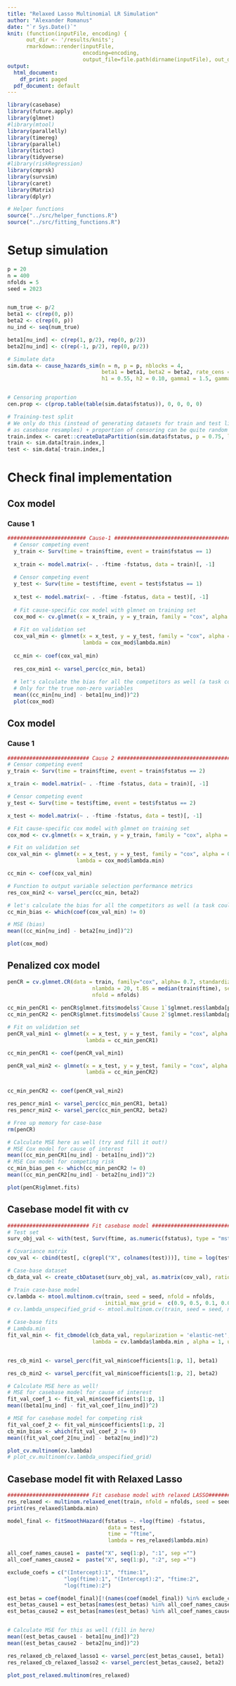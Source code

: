 ```yaml
---
title: "Relaxed Lasso Multinomial LR Simulation"
author: "Alexander Romanus"
date: "`r Sys.Date()`"
knit: (function(inputFile, encoding) { 
      out_dir <- '/results/knits';
      rmarkdown::render(inputFile,
                        encoding=encoding, 
                        output_file=file.path(dirname(inputFile), out_dir, paste(runif(1), 'relaxed_simulation.html'))) })
output:
  html_document: 
    df_print: paged
  pdf_document: default
---
```


```r
library(casebase)
library(future.apply)
library(glmnet)
#library(mtool)
library(parallelly)
library(timereg)
library(parallel)
library(tictoc)
library(tidyverse)
#library(riskRegression)
library(cmprsk)
library(survsim)
library(caret)
library(Matrix)
library(dplyr)

# Helper functions 
source("../src/helper_functions.R")
source("../src/fitting_functions.R")
```


# Setup simulation
``` r
p = 20
n = 400
nfolds = 5
seed = 2023


num_true <- p/2
beta1 <- c(rep(0, p))
beta2 <- c(rep(0, p))
nu_ind <- seq(num_true)

beta1[nu_ind] <- c(rep(1, p/2), rep(0, p/2))
beta2[nu_ind] <- c(rep(-1, p/2), rep(0, p/2))

# Simulate data
sim.data <- cause_hazards_sim(n = n, p = p, nblocks = 4, 
                              beta1 = beta1, beta2 = beta2, rate_cens = 0.25, 
                              h1 = 0.55, h2 = 0.10, gamma1 = 1.5, gamma2 = 1.5)


# Censoring proportion
cen.prop <- c(prop.table(table(sim.data$fstatus)), 0, 0, 0, 0)

# Training-test split 
# We only do this (instead of generating datasets for train and test like Anthony mentioned because it is faster computationally 
# as casebase resamples) + proportion of censoring can be quite random in each run of the simulation so we want to maintain the same in validation and test set
train.index <- caret::createDataPartition(sim.data$fstatus, p = 0.75, list = FALSE)
train <- sim.data[train.index,]
test <- sim.data[-train.index,]
```


# Check final implementation

## Cox model
### Cause 1
``` r
######################### Cause-1 #########################################
  # Censor competing event
  y_train <- Surv(time = train$ftime, event = train$fstatus == 1)
  
  x_train <- model.matrix(~ . -ftime -fstatus, data = train)[, -1] 
  
  # Censor competing event
  y_test <- Surv(time = test$ftime, event = test$fstatus == 1)
  
  x_test <- model.matrix(~ . -ftime -fstatus, data = test)[, -1] 
  
  # Fit cause-specific cox model with glmnet on training set 
  cox_mod <- cv.glmnet(x = x_train, y = y_train, family = "cox", alpha = 0.7, folds = nfolds)
  
  # Fit on validation set 
  cox_val_min <- glmnet(x = x_test, y = y_test, family = "cox", alpha = 0.7, 
                        lambda = cox_mod$lambda.min)
  
  cc_min <- coef(cox_val_min)
  
  res_cox_min1 <- varsel_perc(cc_min, beta1)
  
  # let's calculate the bias for all the competitors as well (a task could be turning this one line into a function as well)
  # Only for the true non-zero variables
  mean((cc_min[nu_ind] - beta1[nu_ind])^2)
  plot(cox_mod)
```

## Cox model
### Cause 1        
``` r
########################## Cause 2 #####################################
# Censor competing event
y_train <- Surv(time = train$ftime, event = train$fstatus == 2)

x_train <- model.matrix(~ . -ftime -fstatus, data = train)[, -1] 

# Censor competing event
y_test <- Surv(time = test$ftime, event = test$fstatus == 2)

x_test <- model.matrix(~ . -ftime -fstatus, data = test)[, -1] 

# Fit cause-specific cox model with glmnet on training set
cox_mod <- cv.glmnet(x = x_train, y = y_train, family = "cox", alpha = 0.7, folds = nfolds)

# Fit on validation set 
cox_val_min <- glmnet(x = x_test, y = y_test, family = "cox", alpha = 0.7, 
                      lambda = cox_mod$lambda.min)

cc_min <- coef(cox_val_min)

# Function to output variable selection performance metrics
res_cox_min2 <- varsel_perc(cc_min, beta2)

# let's calculate the bias for all the competitors as well (a task could be turning this one line into a function as well)
cc_min_bias <- which(coef(cox_val_min) != 0)

# MSE (bias)
mean((cc_min[nu_ind] - beta2[nu_ind])^2)

plot(cox_mod)
```
## Penalized cox model

``` r
penCR = cv.glmnet.CR(data = train, family="cox", alpha= 0.7, standardize= TRUE,
                           nlambda = 20, t.BS = median(train$ftime), seed = seed, causeOfInt = 1,
                           nfold = nfolds)
      
cc_min_penCR1 <- penCR$glmnet.fits$models$`Cause 1`$glmnet.res$lambda[penCR$min.index[1]]
cc_min_penCR2 <- penCR$glmnet.fits$models$`Cause 2`$glmnet.res$lambda[penCR$min.index[2]]

# Fit on validation set
penCR_val_min1 <- glmnet(x = x_test, y = y_test, family = "cox", alpha = 0.7,
                         lambda = cc_min_penCR1)

cc_min_penCR1 <- coef(penCR_val_min1)

penCR_val_min2 <- glmnet(x = x_test, y = y_test, family = "cox", alpha = 0.7,
                         lambda = cc_min_penCR2)


cc_min_penCR2 <- coef(penCR_val_min2)

res_pencr_min1 <- varsel_perc(cc_min_penCR1, beta1)
res_pencr_min2 <- varsel_perc(cc_min_penCR2, beta2)

# Free up memory for case-base
rm(penCR)

# Calculate MSE here as well (try and fill it out!)
# MSE Cox model for cause of interest
mean((cc_min_penCR1[nu_ind] - beta1[nu_ind])^2)
# MSE Cox model for competing risk
cc_min_bias_pen <- which(cc_min_penCR2 != 0)
mean((cc_min_penCR2[nu_ind] - beta2[nu_ind])^2)

plot(penCR$glmnet.fits)
```

## Casebase model fit with cv

``` r
########################## Fit casebase model #################################
# Test set 
surv_obj_val <- with(test, Surv(ftime, as.numeric(fstatus), type = "mstate"))

# Covariance matrix
cov_val <- cbind(test[, c(grepl("X", colnames(test)))], time = log(test$ftime))

# Case-base dataset
cb_data_val <- create_cbDataset(surv_obj_val, as.matrix(cov_val), ratio = 10)

# Train case-base model
cv.lambda <- mtool.multinom.cv(train, seed = seed, nfold = nfolds,
                               initial_max_grid =  c(0.9, 0.5, 0.1, 0.07, 0.05, 0.01, 0.009, 0.005))
# cv.lambda_unspecified_grid <- mtool.multinom.cv(train, seed = seed, nfold = nfolds)

# Case-base fits
# Lambda.min
fit_val_min <- fit_cbmodel(cb_data_val, regularization = 'elastic-net',
                           lambda = cv.lambda$lambda.min , alpha = 1, unpen_cov = 2)


res_cb_min1 <- varsel_perc(fit_val_min$coefficients[1:p, 1], beta1)

res_cb_min2 <- varsel_perc(fit_val_min$coefficients[1:p, 2], beta2)

# Calculate MSE here as well!
# MSE for casebase model for cause of interest
fit_val_coef_1 <- fit_val_min$coefficients[1:p, 1]
mean((beta1[nu_ind] - fit_val_coef_1[nu_ind])^2)

# MSE for casebase model for competing risk
fit_val_coef_2 <- fit_val_min$coefficients[1:p, 2]
cb_min_bias <- which(fit_val_coef_2 != 0)
mean((fit_val_coef_2[nu_ind] - beta2[nu_ind])^2)

plot_cv.multinom(cv.lambda)
# plot_cv.multinom(cv.lambda_unspecified_grid)
```


## Casebase model fit with Relaxed Lasso
``` r
########################## Fit casebase model with relaxed LASSO#################################
res_relaxed <- multinom.relaxed_enet(train, nfold = nfolds, seed = seed, initial_max_grid =  c(0.9, 0.5, 0.1, 0.07, 0.05, 0.01, 0.009, 0.005))
print(res_relaxed$lambda.min)

model_final <- fitSmoothHazard(fstatus ~. +log(ftime) -fstatus,
                                data = test,
                                time = "ftime",
                                lambda = res_relaxed$lambda.min)

all_coef_names_cause1 =  paste("X", seq(1:p), ":1", sep ="")
all_coef_names_cause2 =  paste("X", seq(1:p), ":2", sep ="")

exclude_coefs = c("(Intercept):1", "ftime:1",
                  "log(ftime):1", "(Intercept):2", "ftime:2",
                  "log(ftime):2")

est_betas = coef(model_final)[!(names(coef(model_final)) %in% exclude_coefs)]
est_betas_cause1 = est_betas[names(est_betas) %in% all_coef_names_cause1]
est_betas_cause2 = est_betas[names(est_betas) %in% all_coef_names_cause2]


# Calculate MSE for this as well (fill in here)
mean((est_betas_cause1 - beta1[nu_ind])^2)
mean((est_betas_cause2 - beta2[nu_ind])^2)

res_relaxed_cb_relaxed_lasso1 <- varsel_perc(est_betas_cause1, beta1)
res_relaxed_cb_relaxed_lasso2 <- varsel_perc(est_betas_cause2, beta2)

plot_post_relaxed.multinom(res_relaxed)
```
